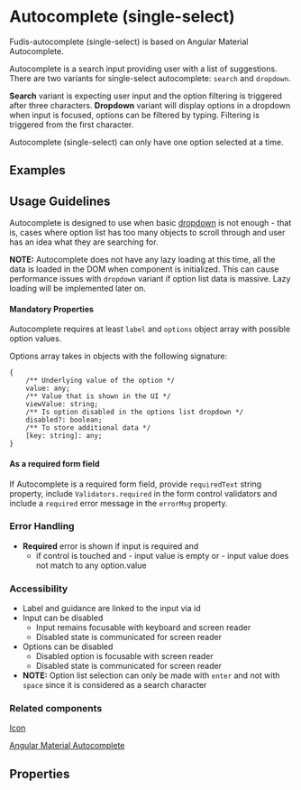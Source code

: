 
<Meta title="Components/Form/Autocomplete (single-select)" />

# Autocomplete (single-select)

Fudis-autocomplete (single-select) is based on Angular Material Autocomplete.

Autocomplete is a search input providing user with a list of suggestions. There are two variants for single-select autocomplete: `search` and `dropdown`.

**Search** variant is expecting user input and the option filtering is triggered after three characters. **Dropdown** variant will display options in a dropdown when input is focused, options can be filtered by typing. Filtering is triggered from the first character.

Autocomplete (single-select) can only have one option selected at a time.

## Examples

<Canvas of={AutocompleteStories.AutocompleteSearch}></Canvas>
<Canvas of={AutocompleteStories.AutocompleteDropdown}></Canvas>

## Usage Guidelines

Autocomplete is designed to use when basic [dropdown](/story/components-form-dropdown--single-select) is not enough - that is, cases where option list has too many objects to scroll through and user has an idea what they are searching for.

**NOTE:** Autocomplete does not have any lazy loading at this time, all the data is loaded in the DOM when component is initialized. This can cause performance issues with `dropdown` variant if option list data is massive. Lazy loading will be implemented later on.

#### Mandatory Properties

Autocomplete requires at least `label` and `options` object array with possible option values.

Options array takes in objects with the following signature:

```
{
	/** Underlying value of the option */
	value: any;
	/** Value that is shown in the UI */
	viewValue: string;
	/** Is option disabled in the options list dropdown */
	disabled?: boolean;
	/** To store additional data */
	[key: string]: any;
}
```

#### As a required form field

If Autocomplete is a required form field, provide `requiredText` string property, include `Validators.required` in the form control validators and include a `required` error message in the `errorMsg` property.

### Error Handling

- **Required** error is shown if input is required and
  - if control is touched and - input value is empty or - input value does not match to any option.value

### Accessibility

- Label and guidance are linked to the input via id
- Input can be disabled
  - Input remains focusable with keyboard and screen reader
  - Disabled state is communicated for screen reader
- Options can be disabled
  - Disabled option is focusable with screen reader
  - Disabled state is communicated for screen reader
- **NOTE:** Option list selection can only be made with `enter` and not with `space` since it is considered as a search character

### Related components

[Icon](/docs/components-icon--icon)

[Angular Material Autocomplete](https://material.angular.io/components/autocomplete/overview)

## Properties

<ArgTypes of={AutocompleteComponent} />
